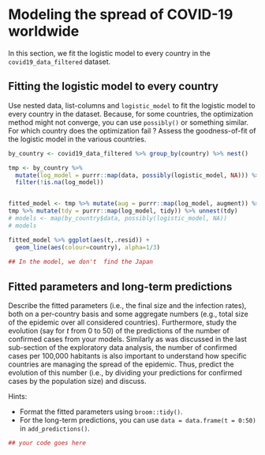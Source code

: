 # Modeling the spread of COVID-19 worldwide

In this section, we fit the logistic model to every country in the `covid19_data_filtered` dataset.

## Fitting the logistic model to every country

Use nested data, list-columns and `logistic_model` to fit the logistic model to every country in the dataset.
Because, for some countries, the optimization method might not converge, you can use `possibly()` or something similar.
For which country does the optimization fail ?
Assess the goodness-of-fit of the logistic model in the various countries.

```r

by_country <- covid19_data_filtered %>% group_by(country) %>% nest()

tmp <- by_country %>%
  mutate(log_model = purrr::map(data, possibly(logistic_model, NA))) %>% 
  filter(!is.na(log_model))


fitted_model <- tmp %>% mutate(aug = purrr::map(log_model, augment)) %>% unnest(aug)
tmp %>% mutate(tdy = purrr::map(log_model, tidy)) %>% unnest(tdy)
# models <- map(by_country$data, possibly(logistic_model, NA))
# models

fitted_model %>% ggplot(aes(t,.resid)) +
  geom_line(aes(colour=country), alpha=1/3)
  
## In the model, we don't  find the Japan


```

## Fitted parameters and long-term predictions

Describe the fitted parameters (i.e., the final size and the infection rates), both on a per-country basis and some aggregate numbers (e.g., total size of the epidemic over all considered countries).
Furthermore, study the evolution (say for $t$ from 0 to 50) of the predictions of the number of confirmed cases from your models.
Similarly as was discussed in the last sub-section of the exploratory data analysis, the number of confirmed cases per 100,000 habitants is also important to understand how specific countries are managing the spread of the epidemic.
Thus, predict the evolution of this number (i.e., by dividing your predictions for confirmed cases by the population size) and discuss.

Hints:

* Format the fitted parameters using `broom::tidy()`.
* For the long-term predictions, you can use `data = data.frame(t = 0:50)` in `add_predictions()`.

```r
## your code goes here
```
